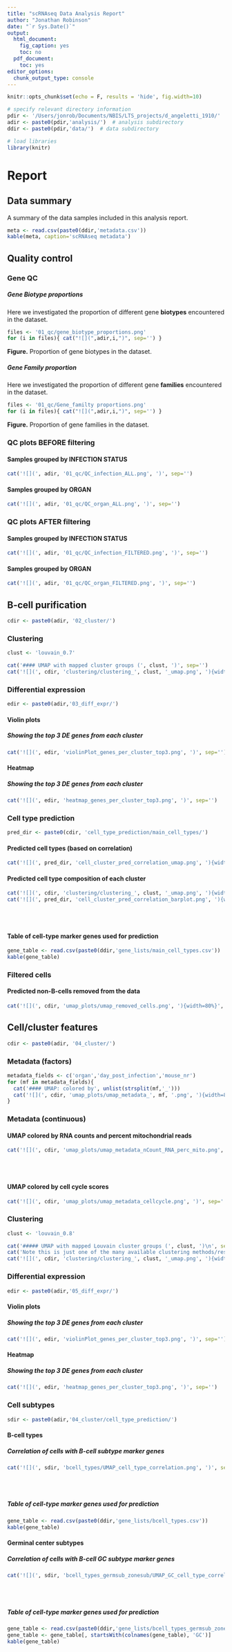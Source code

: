 ```yaml
---
title: "scRNAseq Data Analysis Report"
author: "Jonathan Robinson"
date: "`r Sys.Date()`"
output:
  html_document:
    fig_caption: yes
    toc: no
  pdf_document:
    toc: yes
editor_options: 
  chunk_output_type: console
---
```


```r
knitr::opts_chunk$set(echo = F, results = 'hide', fig.width=10)
```

```r
# specify relevant directory information
pdir <- '/Users/jonrob/Documents/NBIS/LTS_projects/d_angeletti_1910/'  # parent directiory
adir <- paste0(pdir,'analysis/')  # analysis subdirectory
ddir <- paste0(pdir,'data/')  # data subdirectory
```

```r
# load libraries
library(knitr)
```

# Report {.tabset}

## Data summary

A summary of the data samples included in this analysis report.

```r
meta <- read.csv(paste0(ddir,'metadata.csv'))
kable(meta, caption='scRNAseq metadata')
```


## Quality control {.tabset}

### Gene QC

##### Gene Biotype proportions

Here we investigated the proportion of different gene **biotypes** encountered in the dataset.

```r
files <- '01_qc/gene_biotype_proportions.png'
for (i in files){ cat("![](",adir,i,")", sep='') }
```
**Figure.** Proportion of gene biotypes in the dataset.

##### Gene Family proportion

Here we investigated the proportion of different gene **families** encountered in the dataset.

```r
files <- '01_qc/Gene_familty proportions.png'
for (i in files){ cat("![](",adir,i,")", sep='') }
```
**Figure.** Proportion of gene families in the dataset.


### QC plots BEFORE filtering
#### Samples grouped by INFECTION STATUS
```r
cat('![](', adir, '01_qc/QC_infection_ALL.png', ')', sep='')
```

#### Samples grouped by ORGAN
```r
cat('![](', adir, '01_qc/QC_organ_ALL.png', ')', sep='')
```


### QC plots AFTER filtering
#### Samples grouped by INFECTION STATUS
```r
cat('![](', adir, '01_qc/QC_infection_FILTERED.png', ')', sep='')
```

#### Samples grouped by ORGAN
```r
cat('![](', adir, '01_qc/QC_organ_FILTERED.png', ')', sep='')
```

## B-cell purification {.tabset}
```r
cdir <- paste0(adir, '02_cluster/')
```

### Clustering
```r
clust <- 'louvain_0.7'
```

```r
cat('#### UMAP with mapped cluster groups (', clust, ')', sep='')
cat('![](', cdir, 'clustering/clustering_', clust, '_umap.png', '){width=80%}', sep='')
```


### Differential expression {.tabset}
```r
edir <- paste0(adir,'03_diff_expr/')
```

#### Violin plots
##### Showing the top 3 DE genes from each cluster
```r
cat('![](', edir, 'violinPlot_genes_per_cluster_top3.png', ')', sep='')
```

#### Heatmap
##### Showing the top 3 DE genes from each cluster
```r
cat('![](', edir, 'heatmap_genes_per_cluster_top3.png', ')', sep='')
```


### Cell type prediction
```r
pred_dir <- paste0(cdir, 'cell_type_prediction/main_cell_types/')
```

#### Predicted cell types (based on correlation)
```r
cat('![](', pred_dir, 'cell_cluster_pred_correlation_umap.png', '){width=70%}', sep='')
```

#### Predicted cell type composition of each cluster
```r
cat('![](', cdir, 'clustering/clustering_', clust, '_umap.png', '){width=40%}', sep='')
cat('![](', pred_dir, 'cell_cluster_pred_correlation_barplot.png', '){width=60%}', sep='')
```

<br/><br/>

#### Table of cell-type marker genes used for prediction
```r
gene_table <- read.csv(paste0(ddir,'gene_lists/main_cell_types.csv'))
kable(gene_table)
```


### Filtered cells
#### Predicted non-B-cells removed from the data
```r
cat('![](', cdir, 'umap_plots/umap_removed_cells.png', '){width=80%}', sep='')
```


## Cell/cluster features {.tabset}

```r
cdir <- paste0(adir, '04_cluster/')
```

### Metadata (factors)
```r
metadata_fields <- c('organ','day_post_infection','mouse_nr')
for (mf in metadata_fields){
  cat('#### UMAP: colored by', unlist(strsplit(mf,'_')))
  cat('![](', cdir, 'umap_plots/umap_metadata_', mf, '.png', '){width=80%}\n', sep='')
}
```

### Metadata (continuous)
#### UMAP colored by RNA counts and percent mitochondrial reads
```r
cat('![](', cdir, 'umap_plots/umap_metadata_nCount_RNA_perc_mito.png', ')', sep='')
```

<br/><br/>

#### UMAP colored by cell cycle scores
```r
cat('![](', cdir, 'umap_plots/umap_metadata_cellcycle.png', ')', sep='')
```

### Clustering
```r
clust <- 'louvain_0.8'
```

```r
cat('##### UMAP with mapped Louvain cluster groups (', clust, ')\n', sep='')
cat('Note this is just one of the many available clustering methods/results. This grouping is shown because it was used for this differential expression analysis.\n\n')
cat('![](', cdir, 'clustering/clustering_', clust, '_umap.png', '){width=80%}', sep='')
```

### Differential expression {.tabset}
```r
edir <- paste0(adir,'05_diff_expr/')
```

#### Violin plots
##### Showing the top 3 DE genes from each cluster
```r
cat('![](', edir, 'violinPlot_genes_per_cluster_top3.png', ')', sep='')
```

#### Heatmap
##### Showing the top 3 DE genes from each cluster
```r
cat('![](', edir, 'heatmap_genes_per_cluster_top3.png', ')', sep='')
```


### Cell subtypes {.tabset}
```r
sdir <- paste0(adir,'04_cluster/cell_type_prediction/')
```

#### B-cell types
##### Correlation of cells with B-cell subtype marker genes
```r
cat('![](', sdir, 'bcell_types/UMAP_cell_type_correlation.png', ')', sep='')
```

<br/><br/>

##### Table of cell-type marker genes used for prediction
```r
gene_table <- read.csv(paste0(ddir,'gene_lists/bcell_types.csv'))
kable(gene_table)
```


#### Germinal center subtypes
##### Correlation of cells with B-cell GC subtype marker genes
```r
cat('![](', sdir, 'bcell_types_germsub_zonesub/UMAP_GC_cell_type_correlation.png', ')', sep='')
```

<br/><br/>

##### Table of cell-type marker genes used for prediction
```r
gene_table <- read.csv(paste0(ddir,'gene_lists/bcell_types_germsub_zonesub.csv'))
gene_table <- gene_table[, startsWith(colnames(gene_table), 'GC')]
kable(gene_table)
```






<!-- ## VDJ Analysis {.tabset} -->

<!-- ```{r} -->
<!-- # specify levels of analysis/output -->
<!-- analysis_types <- c('unpaired', 'paired') -->
<!-- chains <- c('IGH', 'IGK', 'IGL', 'IGH-IGK', 'IGH-IGL') -->
<!-- chainparts <- c('cdr3','cdr3_nt','v_gene','j_gene','merged') -->
<!-- ``` -->


<!-- ```{r, results='asis'} -->
<!-- for (atype in analysis_types) { -->

<!--   cat('###', atype, '{.tabset}\n') -->
<!--   vdir <- paste0(adir, '06_VDJ_analysis_', atype, '/') -->

<!--   for (chain in chains) { -->

<!--     cat('####', chain, '{.tabset}\n') -->

<!--     # generate directory names -->
<!--     if (chain == 'IGH-IGK') { -->
<!--       chaindir <- 'IGH|IGK' -->
<!--       cparts <- 'IGhk_clonotype' -->
<!--     } else if (chain == 'IGH-IGL') { -->
<!--       chaindir <- 'IGH|IGL' -->
<!--       cparts <- 'IGhl_clonotype' -->
<!--     } else { -->
<!--       chaindir <- chain -->
<!--       cparts <- chainparts -->
<!--     } -->

<!--     # show plots for each chain and chain piece -->
<!--     for (cpart in cparts) { -->
<!--       cat('#####', cpart, '\n') -->
<!--       chain_cpart <- paste0(chaindir, '_', cpart) -->
<!--       chain_subdir <- paste0(vdir, chain_cpart, '/') -->

<!--       cat('![](', chain_subdir, chain_cpart, '_diversity_plots.png', ')\n', sep='') -->
<!--       if (cpart %in% c('v_gene', 'j_gene')) { -->

<!--       } -->
<!--       cat('![](', chain_subdir, chain_cpart, '_umap_scale.png', ')\n\n', sep='') -->
<!--     } -->
<!--   } -->
<!-- } -->
<!-- ``` -->


